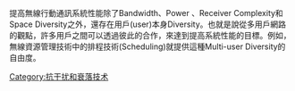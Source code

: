 {{expand|time=2015-11-12T09:29:57+00:00}}
{{unreferenced|time=2015-11-12T09:29:57+00:00}}
提高無線行動通訊系統性能除了Bandwidth、Power 、Receiver Complexity和Space Diversity之外，還存在用戶(user)本身Diversity。也就是說從多用戶網路的觀點，許多用戶之間可以透過彼此的合作，來達到提高系統性能的目標。例如，無線資源管理技術中的排程技術(Scheduling)就提供這種Multi-user Diversity的自由度。

[[Category:抗干扰和衰落技术|Category:抗干扰和衰落技术]]